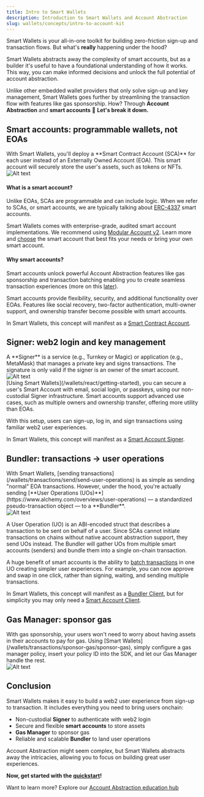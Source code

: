 ```yaml
---
title: Intro to Smart Wallets
description: Introduction to Smart Wallets and Account Abstraction
slug: wallets/concepts/intro-to-account-kit
---
```


Smart Wallets is your all-in-one toolkit for building zero-friction sign-up and transaction flows. But what's **really** happening under the hood?

Smart Wallets abstracts away the complexity of smart accounts, but as a builder it's useful to have a foundational understanding of how it works. This way, you can make informed decisions and unlock the full potential of account abstraction.

Unlike other embedded wallet providers that only solve sign-up and key management, Smart Wallets goes further by streamlining the transaction flow with features like gas sponsorship. How? Through **Account Abstraction** and **smart accounts** 🚀 **Let's break it down.**

## Smart accounts: programmable wallets, not EOAs

<div style={{ display: "flex", flexWrap: "wrap", alignItems: "flex-start" }}>
  <div style={{ flex: "1", marginRight: "10px" }}>
    With Smart Wallets, you'll deploy a **Smart Contract Account (SCA)** for
    each user instead of an Externally Owned Account (EOA). This smart account
    will securely store the user's assets, such as tokens or NFTs.
  </div>
  <div style={{ flex: "0 0 30%" }}>
    <img
      src="/images/wallets/smartaccount.png"
      alt="Alt text"
      style={{ width: "100%" }}
    />
  </div>
</div>

#### What is a smart account?

Unlike EOAs, SCAs are programmable and can include logic. When we refer to SCAs, or smart accounts, we are typically talking about [ERC-4337](https://www.alchemy.com/overviews/what-is-account-abstraction) smart accounts.

Smart Wallets comes with enterprise-grade, audited smart account implementations. We recommend using [Modular Account v2](/wallets/smart-contracts/modular-account-v2/overview). Learn more and [choose](/wallets/smart-contracts/choosing-a-smart-account) the smart account that best fits your needs or bring your own smart account.

#### Why smart accounts?

Smart accounts unlock powerful Account Abstraction features like gas sponsorship and transaction batching enabling you to create seamless transaction experiences (more on this [later](#gas-manager-sponsor-gas)).

Smart accounts provide flexibility, security, and additional functionality over EOAs. Features like social recovery, two-factor authentication, multi-owner support, and ownership transfer become possible with smart accounts.

In Smart Wallets, this concept will manifest as a [Smart Contract Account](/wallets/concepts/smart-contract-account).

## Signer: web2 login and key management

<div style={{ display: "flex", flexWrap: "wrap", alignItems: "flex-start" }}>
  <div style={{ flex: "1", marginRight: "10px" }}>
    A **Signer** is a service (e.g., Turnkey or Magic) or application (e.g., MetaMask) that manages a private key and signs transactions. The signature is only valid if the signer is an owner of the smart account.

</div>
  <div style={{ flex: "0 0 30%" }}>
    <img
      src="/images/wallets/smartaccount-signer.png"
      alt="Alt text"
      style={{ width: "100%" }}
    />
  </div>
</div>
[Using Smart Wallets](/wallets/react/getting-started), you can secure a user's Smart Account with email, social login, or passkeys, using our non-custodial Signer infrastructure. Smart accounts support advanced use cases, such as multiple owners and ownership transfer, offering more utility than EOAs.

With this setup, users can sign-up, log in, and sign transactions using familiar web2 user experiences.

In Smart Wallets, this concept will manifest as a [Smart Account Signer](/wallets/signer/what-is-a-signer).

## Bundler: transactions → user operations

<div style={{ display: "flex", flexWrap: "wrap", alignItems: "flex-start" }}>
  <div style={{ flex: "1", marginRight: "10px" }}>
With Smart Wallets, [sending transactions](/wallets/transactions/send/send-user-operations) is as simple as sending "normal" EOA transactions. However, under the hood, you're actually sending [**User Operations (UOs)**](https://www.alchemy.com/overviews/user-operations) — a standardized pseudo-transaction object — to a **Bundler**.

</div>
  <div style={{ flex: "0 0 30%" }}>
    <img
      src="/images/wallets/smartaccount-signer-bundler.png"
      alt="Alt text"
      style={{ width: "100%" }}
    />
  </div>
</div>

A User Operation (UO) is an ABI-encoded struct that describes a transaction to be sent on behalf of a user. Since SCAs cannot initiate transactions on chains without native account abstraction support, they send UOs instead. The Bundler will gather UOs from multiple smart accounts (senders) and bundle them into a single on-chain transaction.

A huge benefit of smart accounts is the ability to [batch transactions](/wallets/transactions/send/send-user-operations#batch-user-operation) in one UO creating simpler user experiences. For example, you can now approve and swap in one click, rather than signing, waiting, and sending multiple transactions.

In Smart Wallets, this concept will manifest as a [Bundler Client](/wallets/concepts/bundler-client), but for simplicity you may only need a [Smart Account Client](/wallets/concepts/smart-account-client).

## Gas Manager: sponsor gas

<div style={{ display: "flex", flexWrap: "wrap", alignItems: "flex-start" }}>
  <div style={{ flex: "1", marginRight: "10px" }}>
With gas sponsorship, your users won't need to worry about having assets in their accounts to pay for gas. Using [Smart Wallets](/wallets/transactions/sponsor-gas/sponsor-gas), simply configure a gas manager policy, insert your policy ID into the SDK, and let our Gas Manager handle the rest.

</div>
  <div style={{ flex: "0 0 30%" }}>
    <img
      src="/images/wallets/smartaccount-signer-bundler-paymaster.png"
      alt="Alt text"
      style={{ width: "100%" }}
    />
  </div>
</div>

## Conclusion

Smart Wallets makes it easy to build a web2 user experience from sign-up to transaction. It includes everything you need to bring users onchain:

- Non-custodial **Signer** to authenticate with web2 login
- Secure and flexible **smart accounts** to store assets
- **Gas Manager** to sponsor gas
- Reliable and scalable **Bundler** to land user operations

Account Abstraction might seem complex, but Smart Wallets abstracts away the intricacies, allowing you to focus on building great user experiences.

**Now, get started with the [quickstart](/wallets/react/quickstart)!**

Want to learn more? Explore our [Account Abstraction education hub](https://www.alchemy.com/learn/account-abstraction)
